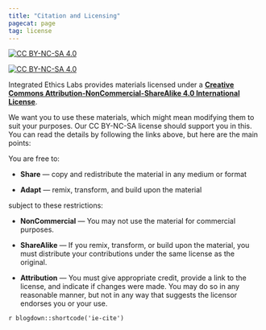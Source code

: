 ```yaml
---
title: "Citation and Licensing"
pagecat: page
tag: license
---
```



<div class = "use-share-remix banner-spacer"> </div>

[![CC BY-NC-SA 4.0][cc-by-nc-sa-shield]][cc-by-nc-sa]

[![CC BY-NC-SA 4.0][cc-by-nc-sa-image]][cc-by-nc-sa]

[cc-by-nc-sa]: http://creativecommons.org/licenses/by-nc-sa/4.0/
[cc-by-nc-sa-image]: https://licensebuttons.net/l/by-nc-sa/4.0/88x31.png
[cc-by-nc-sa-shield]: https://img.shields.io/badge/License-CC%20BY--NC--SA%204.0-lightgrey.svg


Integrated Ethics Labs provides materials licensed under a
[**Creative Commons Attribution-NonCommercial-ShareAlike 4.0 International License**][cc-by-nc-sa].

We want you to use these materials, which might mean modifying them to suit your purposes. 
Our CC BY-NC-SA license should support you in this. You can read the details by following the links above,
but here are the main points:

You are free to:

* **Share** — copy and redistribute the material in any medium or format

* **Adapt** — remix, transform, and build upon the material

subject to these restrictions:

* **NonCommercial** — You may not use the material for commercial purposes.

* **ShareAlike** — If you remix, transform, or build upon the material, you must distribute your contributions under the same license as the original.

* **Attribution** — You must give appropriate credit, provide a link to the
license, and indicate if changes were made. You may do so in any reasonable
manner, but not in any way that suggests the licensor endorses you or your use.


`r blogdown::shortcode('ie-cite')`    
    
